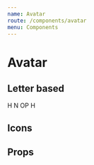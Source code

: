 ```yaml
---
name: Avatar
route: /components/avatar
menu: Components
---
```



# Avatar

<Playground>
  <Flex>
    <Avatar m={1} alt="John Smith" src={image} />
    <Avatar m={1} alt="John Smith" src={image} size="60px" />
  </Flex>
</Playground>

## Letter based

<Playground>
  <Flex>
    <Avatar m={1} bg={theme.colors.primary}>
      H
    </Avatar>
    <Avatar m={1} bg={theme.colors.success}>
      N
    </Avatar>
    <Avatar m={1} bg={theme.colors.warning}>
      OP
    </Avatar>
    <Avatar m={1} bg="primary.main">
      H
    </Avatar>
  </Flex>
</Playground>

## Icons

<Playground>
  <Flex>
    <Avatar m={1}>
      <FolderIcon />
    </Avatar>
    <Avatar m={1} bg="black" color="LightBlue">
      <PageviewIcon />
    </Avatar>
    <Avatar m={1} bg="primary.light" color="LightGrey">
      <AssignmentIcon />
    </Avatar>
  </Flex>
</Playground>

## Props

<Props of={Avatar} />

